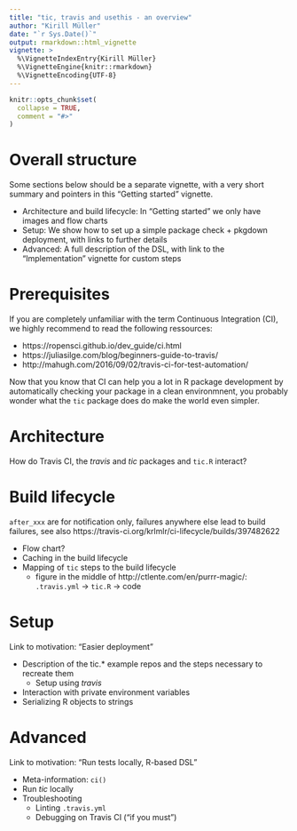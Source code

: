 ```yaml
---
title: "tic, travis and usethis - an overview"
author: "Kirill Müller"
date: "`r Sys.Date()`"
output: rmarkdown::html_vignette
vignette: >
  %\VignetteIndexEntry{Kirill Müller}
  %\VignetteEngine{knitr::rmarkdown}
  %\VignetteEncoding{UTF-8}
---
```


```r
knitr::opts_chunk$set(
  collapse = TRUE,
  comment = "#>"
)
```

# Overall structure

Some sections below should be a separate vignette, with a very short summary and pointers in this "Getting started" vignette.

- Architecture and build lifecycle: In "Getting started" we only have images and flow charts
- Setup: We show how to set up a simple package check + pkgdown deployment, with links to further details
- Advanced: A full description of the DSL, with link to the "Implementation" vignette for custom steps

# Prerequisites

If you are completely unfamiliar with the term Continuous Integration (CI), we highly recommend to read the following ressources:

- https://ropensci.github.io/dev_guide/ci.html
- https://juliasilge.com/blog/beginners-guide-to-travis/
- http://mahugh.com/2016/09/02/travis-ci-for-test-automation/

Now that you know that CI can help you a lot in R package development by automatically checking your package in a clean environmnent, you probably wonder what the `tic` package does do make the world even simpler.

# Architecture

How do Travis CI, the _travis_ and _tic_ packages and `tic.R` interact?

# Build lifecycle

`after_xxx` are for notification only, failures anywhere else lead to build failures, see also https://travis-ci.org/krlmlr/ci-lifecycle/builds/397482622

- Flow chart?
- Caching in the build lifecycle
- Mapping of `tic` steps to the build lifecycle
    - figure in the middle of http://ctlente.com/en/purrr-magic/: `.travis.yml` -> `tic.R` -> code
    
# Setup

Link to motivation: "Easier deployment"

- Description of the tic.* example repos and the steps necessary to recreate them
    - Setup using _travis_
- Interaction with private environment variables
- Serializing R objects to strings

# Advanced

Link to motivation: "Run tests locally, R-based DSL"

- Meta-information: `ci()`
- Run _tic_ locally
- Troubleshooting
    - Linting `.travis.yml`
    - Debugging on Travis CI ("if you must")
